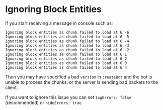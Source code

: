 # Ignoring Block Entities

If you start receiving a message in console such as;

```
Ignoring block entities as chunk failed to load at 6 -6
Ignoring block entities as chunk failed to load at 6 -5
Ignoring block entities as chunk failed to load at 6 -4
Ignoring block entities as chunk failed to load at 6 -3
Ignoring block entities as chunk failed to load at 6 -2
Ignoring block entities as chunk failed to load at 6 1
Ignoring block entities as chunk failed to load at 6 2
Ignoring block entities as chunk failed to load at 6 3
Ignoring block entities as chunk failed to load at 6 4
```

Then you may have specified a bad `version` in `createBot` and the bot is unable to process the chunks, or the server is sending bad packets to the client.

If you want to ignore this issue you can set `logErrors: false` (recommended) or `hideErrors: true`